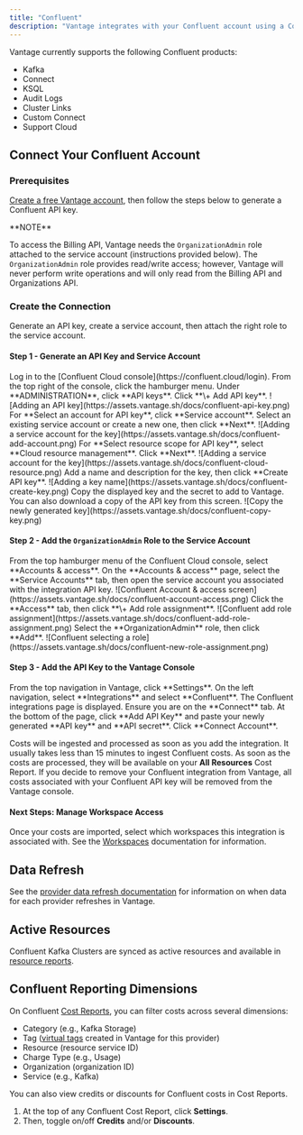 ```yaml
---
title: "Confluent"
description: "Vantage integrates with your Confluent account using a Confluent API key and secret to access the [Billing API](https://docs.confluent.io/cloud/current/billing/overview.html#retrieve-costs-for-a-range-of-dates). This endpoint provides structured cost data, broken down by category (e.g., Kafka or Connect), resource (e.g., Kafka Cluster), and subcategory (e.g., Kafka Storage or Connect Capacity)."
---
```


Vantage currently supports the following Confluent products:

- Kafka
- Connect
- KSQL
- Audit Logs
- Cluster Links
- Custom Connect
- Support Cloud

## Connect Your Confluent Account

### Prerequisites

[Create a free Vantage account](https://console.vantage.sh/signup), then follow the steps below to generate a Confluent API key.

<Info>
**NOTE**

To access the Billing API, Vantage needs the `OrganizationAdmin` role attached to the service account (instructions provided below). The `OrganizationAdmin` role provides read/write access; however, Vantage will never perform write operations and will only read from the Billing API and Organizations API.
</Info>

### Create the Connection

Generate an API key, create a service account, then attach the right role to the service account.

#### Step 1 - Generate an API Key and Service Account

<Steps>
    <Step>
    Log in to the [Confluent Cloud console](https://confluent.cloud/login).
    </Step>
    <Step>
    From the top right of the console, click the hamburger menu.
    </Step>
    <Step>
    Under **ADMINISTRATION**, click **API keys**.
    </Step>
    <Step>
    Click **\+ Add API key**.
    <Accordion title="Click to view example image">
        <Frame>
        ![Adding an API key](https://assets.vantage.sh/docs/confluent-api-key.png)
        </Frame>
    </Accordion>
    </Step>
    <Step>
    For **Select an account for API key**, click **Service account**.
    </Step>
    <Step>
    Select an existing service account or create a new one, then click **Next**.
    <Accordion title="Click to view example image">
        <Frame>
        ![Adding a service account for the key](https://assets.vantage.sh/docs/confluent-add-account.png)
        </Frame>
    </Accordion>
    </Step>
    <Step>
    For **Select resource scope for API key**, select **Cloud resource management**. Click **Next**.
    <Accordion title="Click to view example image">
        <Frame>
        ![Adding a service account for the key](https://assets.vantage.sh/docs/confluent-cloud-resource.png)
        </Frame>
    </Accordion>
    </Step>
    <Step>
    Add a name and description for the key, then click **Create API key**.
    <Accordion title="Click to view example image">
        <Frame>
        ![Adding a key name](https://assets.vantage.sh/docs/confluent-create-key.png)
        </Frame>
    </Accordion>
    </Step>
    <Step>
    Copy the displayed key and the secret to add to Vantage. You can also download a copy of the API key from this screen.
    <Accordion title="Click to view example image">
        <Frame>
        ![Copy the newly generated key](https://assets.vantage.sh/docs/confluent-copy-key.png)
        </Frame>
    </Accordion>
    </Step>
</Steps>

#### Step 2 - Add the `OrganizationAdmin` Role to the Service Account

<Steps>
    <Step>
    From the top hamburger menu of the Confluent Cloud console, select **Accounts & access**.
    </Step>
    <Step>
    On the **Accounts & access** page, select the **Service Accounts** tab, then open the service account you associated with the integration API key.
    <Accordion title="Click to view example image">
        <Frame>
        ![Confluent Account & access screen](https://assets.vantage.sh/docs/confluent-account-access.png)
        </Frame>
    </Accordion>
    </Step>
    <Step>
    Click the **Access** tab, then click **\+ Add role assignment**.
    <Accordion title="Click to view example image">
        <Frame>
        ![Confluent add role assignment](https://assets.vantage.sh/docs/confluent-add-role-assignment.png)
        </Frame>
    </Accordion>
    </Step>
    <Step>
    Select the **OrganizationAdmin** role, then click **Add**.
    <Accordion title="Click to view example image">
        <Frame>
        ![Confluent selecting a role](https://assets.vantage.sh/docs/confluent-new-role-assignment.png)
        </Frame>
    </Accordion>
    </Step>
</Steps>

#### Step 3 - Add the API Key to the Vantage Console

<Steps>
    <Step>
    From the top navigation in Vantage, click **Settings**.
    </Step>
    <Step>
    On the left navigation, select **Integrations** and select **Confluent**.
    </Step>
    <Step>
    The Confluent integrations page is displayed. Ensure you are on the **Connect** tab.
    </Step>
    <Step>
    At the bottom of the page, click **Add API Key** and paste your newly generated **API key** and **API secret**.
    </Step>
    <Step>
    Click **Connect Account**.
    </Step>
</Steps>

Costs will be ingested and processed as soon as you add the integration. It usually takes less than 15 minutes to ingest Confluent costs. As soon as the costs are processed, they will be available on your **All Resources** Cost Report. If you decide to remove your Confluent integration from Vantage, all costs associated with your Confluent API key will be removed from the Vantage console.

#### Next Steps: Manage Workspace Access

Once your costs are imported, select which workspaces this integration is associated with. See the [Workspaces](/workspaces#manage-workspace-provider-integrations) documentation for information.

## Data Refresh

See the [provider data refresh documentation](/provider_data_refresh) for information on when data for each provider refreshes in Vantage.

## Active Resources

Confluent Kafka Clusters are synced as active resources and available in [resource reports](/active_resources).

## Confluent Reporting Dimensions

On Confluent [Cost Reports](/cost_reports/), you can filter costs across several dimensions:

- Category (e.g., Kafka Storage)
- Tag ([virtual tags](/tagging) created in Vantage for this provider)
- Resource (resource service ID)
- Charge Type (e.g., Usage)
- Organization (organization ID)
- Service (e.g., Kafka)

You can also view credits or discounts for Confluent costs in Cost Reports.


1. At the top of any Confluent Cost Report, click **Settings**.
2. Then, toggle on/off **Credits** and/or **Discounts**.
